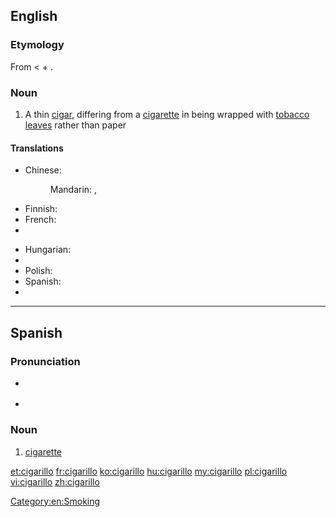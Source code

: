 ==English==
{{wikipedia}}

===Etymology===
From {{etyl|es}} {{term|cigarillo|lang=es}} < {{term|cigrarro||cigar|lang=es}} + {{term|-illo||diminutive suffix|lang=es}}.

===Noun===
{{en-noun|pl2=cigarilloes}}

# A thin [[cigar]], differing from a [[cigarette]] in being wrapped with [[tobacco]] [[leave]]s rather than paper

====Translations====
{{trans-top|cigar}}
* Chinese:
*: Mandarin: {{t|cmn|小雪茄煙|sc=Hani}}, {{t|cmn|小雪茄烟|tr=xiǎo xuějiā yān|sc=Hani}}
* Finnish: {{t-|fi|pikkusikari}}
* French: {{t|fr|cigarillo|m}}
* {{trreq|ka}}
{{trans-mid}}
* Hungarian: {{t+|hu|szivarka}}
* {{trreq|mk}}
* Polish: {{t|pl|cygaretka|f}}
* Spanish: {{t|es|cigarillo}}
* {{trreq|ta}}
{{trans-bottom}}

[[Category:en:Smoking]]

----

==Spanish==

===Pronunciation===
* {{a|Americas}} {{IPA|/siɣaˈɾiʎo̞/|lang=es}}
* {{a|Europe}} {{IPA|/θiɣaˈɾiʎo̞/|lang=es}}

===Noun===
{{es-noun|m}}

# [[cigarette]]

[[et:cigarillo]]
[[fr:cigarillo]]
[[ko:cigarillo]]
[[hu:cigarillo]]
[[my:cigarillo]]
[[pl:cigarillo]]
[[vi:cigarillo]]
[[zh:cigarillo]]